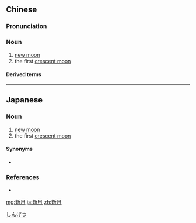 ==Chinese==
{{zh-forms}}

===Pronunciation===
{{zh-pron
|m=xīnyuè
|c=san1 jyut6
|cat=n
}}

===Noun===
{{zh-noun}}

# [[new moon]]
# the first [[crescent moon]]

====Derived terms====
{{zh-der|新月沃土}}

----

==Japanese==
{{ja-kanjitab|しん|げつ|yomi=on}}

===Noun===
{{ja-noun|しんげつ}}

# [[new moon]]
# the first [[crescent moon]]

====Synonyms====
* {{sense|crescent moon}} {{ja-r|三日月|みかづき}}

===References===
* {{R:Shogakukan}}

[[Category:ja:Calendar terms|しんげつ]]

[[mg:新月]]
[[ja:新月]]
[[zh:新月]]